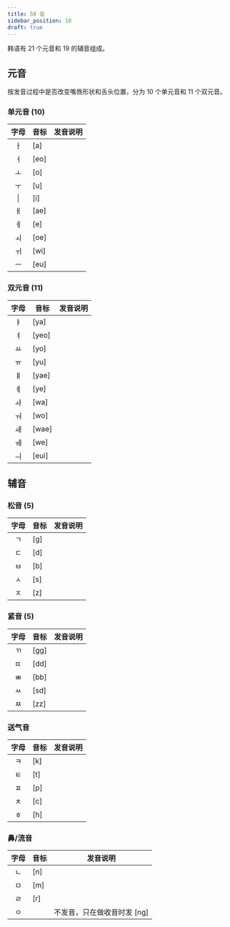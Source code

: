 ```yaml
---
title: 50 音
sidebar_position: 10
draft: true
---
```


韩语有 21 个元音和 19 的辅音组成。

## 元音

按发音过程中是否改变嘴唇形状和舌头位置，分为 10 个单元音和 11 个双元音。

### 单元音 (10)

|  字母  | 音标 | 发音说明 |
| :----: | ---- | -------- |
|   ㅏ   | [a]  |          |
|   ㅓ   | [eo] |
|   ㅗ   | [o]  |          |
|   ㅜ   | [u]  |          |
| &#124; | [i]  |          |
|   ㅐ   | [ae] |          |
|   ㅔ   | [e]  |          |
|   ㅚ   | [oe] |          |
|   ㅟ   | [wi] |          |
|   ㅡ   | [eu] |          |

### 双元音 (11)

| 字母 | 音标  | 发音说明 |
| :--: | ----- | -------- |
|  ㅑ  | [ya]  |          |
|  ㅕ  | [yeo] |          |
|  ㅛ  | [yo]  |          |
|  ㅠ  | [yu]  |          |
|  ㅒ  | [yae] |          |
|  ㅖ  | [ye]  |          |
|  ㅘ  | [wa]  |          |
|  ㅝ  | [wo]  |          |
|  ㅙ  | [wae] |          |
|  ㅞ  | [we]  |          |
|  ㅢ  | [eui] |          |

## 辅音

### 松音 (5)

| 字母 | 音标 | 发音说明 |
| :--: | ---- | -------- |
|  ㄱ  | [g]  |          |
|  ㄷ  | [d]  |          |
|  ㅂ  | [b]  |          |
|  ㅅ  | [s]  |          |
|  ㅈ  | [z]  |          |

### 紧音 (5)

| 字母 | 音标 | 发音说明 |
| :--: | ---- | -------- |
|  ㄲ  | [gg] |          |
|  ㄸ  | [dd] |          |
|  ㅃ  | [bb] |          |
|  ㅆ  | [sd] |          |
|  ㅉ  | [zz] |          |

### 送气音

| 字母 | 音标 | 发音说明 |
| :--: | ---- | -------- |
|  ㅋ  | [k]  |          |
|  ㅌ  | [t]  |          |
|  ㅍ  | [p]  |          |
|  ㅊ  | [c]  |          |
|  ㅎ  | [h]  |          |

### 鼻/流音

| 字母 | 音标 | 发音说明                    |
| :--: | ---- | --------------------------- |
|  ㄴ  | [n]  |                             |
|  ㅁ  | [m]  |                             |
|  ㄹ  | [r]  |                             |
|  ㅇ  |      | 不发音，只在做收音时发 [ng] |
